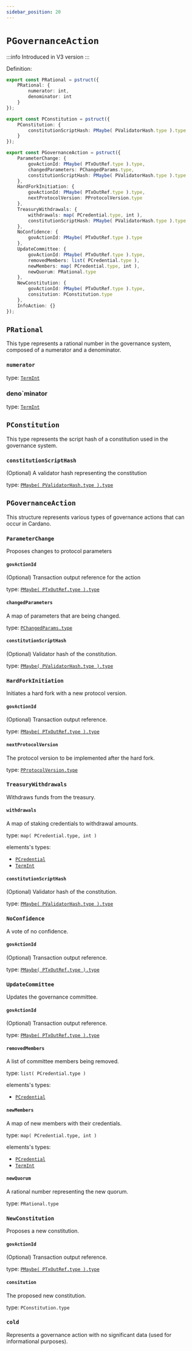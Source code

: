 ```yaml
---
sidebar_position: 20
---
```


# `PGovernanceAction`

:::info
Introduced in V3 version
:::

Definition:

```ts
export const PRational = pstruct({
    PRational: {
        numerator: int,
        denominator: int
    }
});

export const PConstitution = pstruct({
    PConstitution: {
        constitutionScriptHash: PMaybe( PValidatorHash.type ).type
    }
});

export const PGovernanceAction = pstruct({
    ParameterChange: {
        govActionId: PMaybe( PTxOutRef.type ).type,
        changedParameters: PChangedParams.type,
        constitutionScriptHash: PMaybe( PValidatorHash.type ).type
    },
    HardForkInitiation: {
        govActionId: PMaybe( PTxOutRef.type ).type,
        nextProtocolVersion: PProtocolVersion.type
    },
    TreasuryWithdrawals: {
        withdrawals: map( PCredential.type, int ),
        constitutionScriptHash: PMaybe( PValidatorHash.type ).type
    },
    NoConfidence: {
        govActionId: PMaybe( PTxOutRef.type ).type
    },
    UpdateCommittee: {
        govActionId: PMaybe( PTxOutRef.type ).type,
        removedMembers: list( PCredential.type ),
        newMembers: map( PCredential.type, int ),
        newQuorum: PRational.type
    },
    NewConstitution: {
        govActionId: PMaybe( PTxOutRef.type ).type,
        consitution: PConstitution.type
    },
    InfoAction: {}
});
```

## `PRational` 

This type represents a rational number in the governance system, composed of a numerator and a denominator.

### `numerator`
type: [`TermInt`](../../../../stdlib/TermInt)

### deno`minator
type: [`TermInt`](../../../../stdlib/TermInt)

## `PConstitution`

This type represents the script hash of a constitution used in the governance system.

### `constitutionScriptHash`
(Optional) A validator hash representing the constitution

type: [`PMaybe( PValidatorHash.type ).type`](../../V1/ScriptsHashes/PValidatorHash)

## `PGovernanceAction`

This structure represents various types of governance actions that can occur in Cardano.

### `ParameterChange`
Proposes changes to protocol parameters

#### `govActionId`
(Optional) Transaction output reference for the action

type: [`PMaybe( PTxOutRef.type ).type`](../../V1/Tx/PTxOutRef)

#### `changedParameters`
A map of parameters that are being changed.

type: [`PChangedParams.type`](./PChangedParams)

#### `constitutionScriptHash`
(Optional) Validator hash of the constitution.

type: [`PMaybe( PValidatorHash.type ).type`](../../V1/ScriptsHashes/PValidatorHash)

### `HardForkInitiation`

Initiates a hard fork with a new protocol version.

#### `govActionId`
(Optional) Transaction output reference.

type: [`PMaybe( PTxOutRef.type ).type`](../../V1/Tx/PTxOutRef)

#### `nextProtocolVersion`
The protocol version to be implemented after the hard fork.

type: [`PProtocolVersion.type`](./PProtocolVersion)

### `TreasuryWithdrawals`

Withdraws funds from the treasury.

#### `withdrawals`
A map of staking credentials to withdrawal amounts.

type: `map( PCredential.type, int )`

elements's types: 

- [`PCredential`](../../V1/Address/PCredential)
- [`TermInt`](../../../../stdlib/TermInt)

#### `constitutionScriptHash`
(Optional) Validator hash of the constitution.

type: [`PMaybe( PValidatorHash.type ).type`](../../V1/ScriptsHashes/PValidatorHash)

### `NoConfidence`

A vote of no confidence.

#### `govActionId`
(Optional) Transaction output reference.

type: [`PMaybe( PTxOutRef.type ).type`](../../V1/Tx/PTxOutRef)

### `UpdateCommittee`

Updates the governance committee.

#### `govActionId`
(Optional) Transaction output reference.

type: [`PMaybe( PTxOutRef.type ).type`](../../V1/Tx/PTxOutRef)

#### `removedMembers`
A list of committee members being removed.

type: `list( PCredential.type )`

elements's types: 

- [`PCredential`](../../V1/Address/PCredential)

#### `newMembers`
A map of new members with their credentials.

type: `map( PCredential.type, int )`

elements's types: 

- [`PCredential`](../../V1/Address/PCredential)
- [`TermInt`](../../../../stdlib/TermInt)

#### `newQuorum`
A rational number representing the new quorum.

type: `PRational.type`

### `NewConstitution`

Proposes a new constitution.

#### `govActionId`
(Optional) Transaction output reference.

type: [`PMaybe( PTxOutRef.type ).type`](../../V1/Tx/PTxOutRef)

#### `consitution`
The proposed new constitution.

type: `PConstitution.type`

### `cold`

Represents a governance action with no significant data (used for informational purposes).